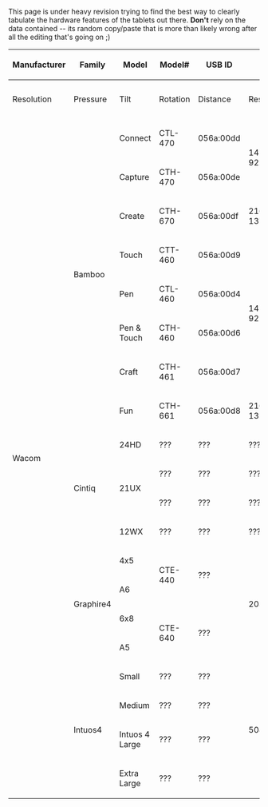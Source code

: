 This page is under heavy revision trying to find the best way to clearly tabulate the hardware features of the tablets out there. '''Don't''' rely on the data contained -- its random copy/paste that is more than likely wrong after all the editing that's going on ;)

{| border="1" cellpadding="3" class="wikitable"
|-
! rowspan="2" | Manufacturer
! rowspan="2" | Family
! rowspan="2" | Model
! rowspan="2" | Model#
! rowspan="2" | USB ID
! colspan="5" | Pen
! colspan="1" | Touch
! colspan="4" | Pad
! rowspan="2" | Notes
|-
! Resolution
! Pressure
! Tilt
! Rotation
! Distance
! Resolution
! ExpressKeys
! Fn Buttons
! Strips
! Wheels
|-
| rowspan="20" | Wacom
| rowspan="8" | Bamboo
| Connect
| CTL-470
| 056a:00dd
| rowspan = "2" | 14720 x 9220
| rowspan = "3" | 1024
| rowspan = "3" | N/A
| rowspan = "3" | N/A
| rowspan = "3" | N/A
| rowspan = "2" | 1470 x 920
| rowspan = "3" | 4
| rowspan = "3" | 0
| rowspan = "3" | 0
| rowspan = "3" | 0
| No touch
|-
| Capture
| CTH-470
| 056a:00de
|
|-
| Create
| CTH-670
| 056a:00df
| 21648 x 13700
| 2164 x 1370
|
|-
| Touch
| CTT-460
| 056a:00d9
| rowspan="4" | 14720 x 9225
| rowspan="5" | 1024
| rowspan="5" | N/A
| rowspan="5" | N/A
| rowspan="5" | N/A
| rowspan="4" | 480 x 320
| rowspan="5" | 4
| rowspan="5" | 0
| rowspan="5" | 0
| rowspan="5" | 0
| No pen
|-
| Pen
| CTL-460
| 056a:00d4
| No touch
|-
| Pen & Touch
| CTH-460
| 056a:00d6
|
|-
| Craft
| CTH-461
| 056a:00d7
|
|-
| Fun
| CTH-661
| 056a:00d8
| 21648 x 13530
| 740 x 480
|
|-
| rowspan="4" | Cintiq
| 24HD
| ???
| ???
| ???
| rowspan="4" | ???
| rowspan="4" | ???
| rowspan="4" | ???
| rowspan="4" | ???
| rowspan="4" | N/A
| 10
|
* Mode1L
* Mode2L
* Mode3L
* Mode1R
* Mode2R
* Mode3R
* Info
* Keyboard
* Settings
| 0
| 2
|
|-
| rowspan="2" | 21UX
| ???
| ???
| ???
| 8
| 0
| 2
| 0
|
|-
| ???
| ???
| ???
| 16
|
* ModeCycleL
* ModeCycleR
| 2
| 0
|
|-
| 12WX
| ???
| ???
| ???
| 10
| 0
| 2
| 0
|
|-
| rowspan="4" | Graphire4
| 4x5
| rowspan="2" | CTE-440
| rowspan="2" | ???
| rowspan="4" | 2032
| rowspan="4" | 512
| rowspan="4" | N/A
| rowspan="4" | N/A
| rowspan="4" | ???
| rowspan="4" | N/A
| rowspan="4" | 2
| rowspan="4" | 0
| rowspan="4" | 0
| rowspan="4" | 1
|
|-
| A6
|-
| 6x8
| rowspan="2" | CTE-640
| rowspan="2" | ???
|
|-
| A5
|-
| rowspan="4" | Intuos4
| Small
| ???
| ???
| rowspan="4" | 5080
| rowspan="4" | 2048
| rowspan="4" | ± 60°
| rowspan="4" | Y
| rowspan="4" | ???
| rowspan="4" | N/A
| 6
| rowspan="4" |
* ModeCycle
| rowspan="4" | 0
| rowspan="4" | 1
| rowspan="4" |
|-
| Medium
| ???
| ???
| rowspan="3" | 8
|-
| Intuos 4 Large
| ???
| ???
|-
| Extra Large
| ???
| ???
|}